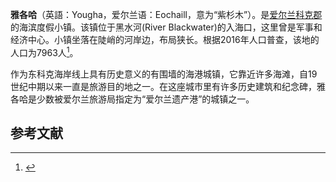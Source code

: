 {{Multiple issues|
{{Expand language|1=en|time=2020-11-13T07:04:43+00:00}}
{{Refimprove|time=2020-11-13T07:04:43+00:00}}
}}
'''雅各哈'''（英語：Yougha，爱尔兰语：Eochaill，意为“紫杉木”）。是[[爱尔兰|爱尔兰]][[科克郡|科克郡]]的海滨度假小镇。该镇位于黑水河(River Blackwater)的入海口，这里曾是军事和经济中心。小镇坐落在陡峭的河岸边，布局狭长。根据2016年人口普查，该地的人口为7963人<ref>{{Cite web|url=http://census.cso.ie/sapmap2016/Results.aspx?Geog_Type=ST2016&Geog_Code=AD12C42D-9E25-4707-922B-E0594A3D38B9#SAPMAP_T1_100|accessdate=2020-11-12|work=census.cso.ie}}</ref>。

作为东科克海岸线上具有历史意义的有围墙的海港城镇，它靠近许多海滩，自19世纪中期以来一直是旅游目的地之一。在这座城市里有许多历史建筑和纪念碑，雅各哈是少数被爱尔兰旅游局指定为“爱尔兰遗产港”的城镇之一。

== 参考文献 ==